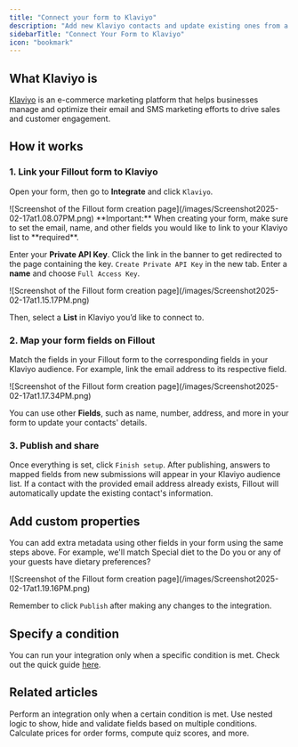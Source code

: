 ```yaml
---
title: "Connect your form to Klaviyo"
description: "Add new Klaviyo contacts and update existing ones from a Fillout form to grow your email and SMS audience. Set fields based on conditions in your form."
sidebarTitle: "Connect Your Form to Klaviyo"
icon: "bookmark"
---
```


## What Klaviyo is

[Klaviyo](https://www.klaviyo.com/) is an e-commerce marketing platform that helps businesses manage and optimize their email and SMS marketing efforts to drive sales and customer engagement.

## How it works

### 1. Link your Fillout form to Klaviyo

Open your form, then go to **Integrate** and click `Klaviyo`.

<Frame>
  ![Screenshot of the Fillout form creation page](/images/Screenshot2025-02-17at1.08.07PM.png)
</Frame>

<Check>
  **Important:** When creating your form, make sure to set the email, name, and other fields you would like to link to your Klaviyo list to **required**.
</Check>

Enter your **Private API Key**. Click the link in the banner to get redirected to the page containing the key. `Create Private API Key` in the new tab. Enter a **name** and choose `Full Access Key`.

<Frame style={{ width: '336px', height: '394px' }}>
  ![Screenshot of the Fillout form creation page](/images/Screenshot2025-02-17at1.15.17PM.png)
</Frame>

Then, select a **List** in Klaviyo you’d like to connect to.

### 2. Map your form fields on Fillout

Match the fields in your Fillout form to the corresponding fields in your Klaviyo audience. For example, link the email address to its respective field.

<Frame>
  ![Screenshot of the Fillout form creation page](/images/Screenshot2025-02-17at1.17.34PM.png)
</Frame>

You can use other **Fields**, such as name, number, address, and more in your form to update your contacts' details.

### 3. Publish and share

Once everything is set, click `Finish setup`. After publishing, answers to mapped fields from new submissions will appear in your Klaviyo audience list. If a contact with the provided email address already exists, Fillout will automatically update the existing contact's information.

## Add custom properties

You can add extra metadata using other fields in your form using the same steps above. For example, we'll match Special diet to the Do you or any of your guests have dietary preferences?

<Frame>
  ![Screenshot of the Fillout form creation page](/images/Screenshot2025-02-17at1.19.16PM.png)
</Frame>

Remember to click `Publish` after making any changes to the integration.

## Specify a condition

You can run your integration only when a specific condition is met. Check out the quick guide [here](/conditional-integration).

## Related articles

<CardGroup cols={3}>
  <Card title="Conditional integration logic" icon="gear-complex" iconType="regular" color="#FFC738" href="/conditional-integration">
    Perform an integration only when a certain condition is met.
  </Card>
  <Card title="Condition groups" icon="table-tree" iconType="regular" color="#FFC738" href="/condition-logic-groups">
    Use nested logic to show, hide and validate fields based on multiple conditions.
  </Card>
  <Card title="Calculations and variables" icon="calculator-simple" iconType="regular" color="#FFC738" href="/calculations">
    Calculate prices for order forms, compute quiz scores, and more.
  </Card>
</CardGroup>
